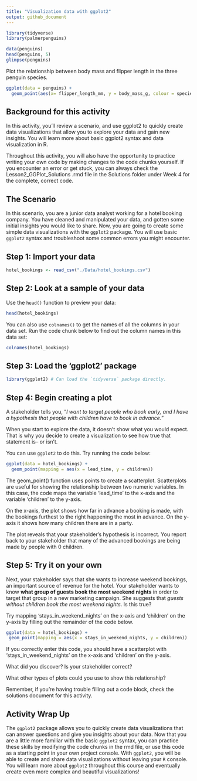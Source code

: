 ```yaml
---
title: "Visualization data with ggplot2"
output: github_document
---
```


```r
library(tidyverse)
library(palmerpenguins)
```

```r
data(penguins)
head(penguins, 5)
glimpse(penguins)
```

Plot the relationship between body mass and flipper length in the three penguin species.
```r
ggplot(data = penguins) +
  geom_point(aes(x= flipper_length_mm, y = body_mass_g, colour = species))
```


## Background for this activity

In this activity, you'll review a scenario, and use ggplot2 to quickly create data visualizations that allow you to explore your data and gain new insights. You will learn more about basic ggplot2 syntax and data visualization in R. 

Throughout this activity, you will also have the opportunity to practice writing your own code by making changes to the code chunks yourself. If you encounter an error or get stuck, you can always check the Lesson2_GGPlot_Solutions .rmd file in the Solutions folder under Week 4 for the complete, correct code. 

## The Scenario

In this scenario, you are a junior data analyst working for a hotel booking company. You have cleaned and manipulated your data, and gotten some initial insights you would like to share. Now, you are going to create some simple data visualizations with the `ggplot2` package. You will use basic `ggplot2` syntax and troubleshoot some common errors you might encounter.    

## Step 1: Import your data

```r
hotel_bookings <- read_csv("./Data/hotel_bookings.csv")
```

## Step 2: Look at a sample of your data

Use the `head()` function to preview your data: 
```r
head(hotel_bookings)
```

You can also use `colnames()` to get the names of all the columns in your data set. Run the code chunk below to find out the column names in this data set:
```r
colnames(hotel_bookings)
```

## Step 3: Load the 'ggplot2' package

```r
library(ggplot2) # Can load the `tidyverse` package directly.
```

## Step 4: Begin creating a plot

A stakeholder tells you, "*I want to target people who book early, and I have a hypothesis that people with children have to book in advance.*"

When you start to explore the data, it doesn't show what you would expect. That is why you decide to create a visualization to see how true that statement is-- or isn't.

You can use `ggplot2` to do this. Try running the code below:
```r
ggplot(data = hotel_bookings) +
  geom_point(mapping = aes(x = lead_time, y = children))
```

The geom_point() function uses points to create a scatterplot. Scatterplots are useful for showing the relationship between two numeric variables. In this case, the code maps the variable 'lead_time' to the x-axis and the variable 'children' to the y-axis. 

On the x-axis, the plot shows how far in advance a booking is made, with the bookings furthest to the right happening the most in advance. On the y-axis it shows how many children there are in a party.

The plot reveals that your stakeholder's hypothesis is incorrect. You report back to your stakeholder that many of the advanced bookings are being made by people with 0 children. 

## Step 5: Try it on your own

Next, your stakeholder says that she wants to increase weekend bookings, an important source of revenue for the hotel. Your stakeholder wants to know **what group of guests book the most weekend nights** in order to target that group in a new marketing campaign. She suggests that *guests without children book the most weekend nights*. Is this true? 

Try mapping 'stays_in_weekend_nights' on the x-axis and 'children' on the y-axis by filling out the remainder of the code below.
```r
ggplot(data = hotel_bookings) +
 geom_point(mapping = aes(x = stays_in_weekend_nights, y = children))
```

If you correctly enter this code, you should have a scatterplot with 'stays_in_weekend_nights' on the x-axis and 'children' on the y-axis. 

What did you discover? Is your stakeholder correct?

What other types of plots could you use to show this relationship?

Remember, if you're having trouble filling out a code block, check the solutions document for this activity. 

## Activity Wrap Up
The `ggplot2` package allows you to quickly create data visualizations that can answer questions and give you insights about your data. Now that you are a little more familiar with the basic `ggplot2` syntax, you can practice these skills by modifying the code chunks in the rmd file, or use this code as a starting point in your own project console. With `ggplot2`, you will be able to create and share data visualizations without leaving your `R` console. You will learn more about `ggplot2` throughout this course and eventually create even more complex and beautiful visualizations!


